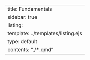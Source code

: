 ---
title: Fundamentals
sidebar: true
listing:
  template: ../templates/listing.ejs
  type: default
  contents: "./*.qmd"
---